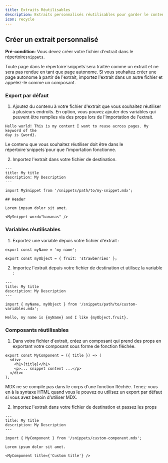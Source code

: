 ```yaml
---
title: Extraits Réutilisables
description: Extraits personnalisés réutilisables pour garder le contenu synchronisé
icon: recycle
---
```



<SnippetIntro />

## Créer un extrait personnalisé

**Pré-condition**: Vous devez créer votre fichier d'extrait dans le répertoire`snippets`.

<Note>
  Toute page dans le répertoire`snippets`sera traitée comme un extrait et ne sera pas rendue en tant que page autonome. Si vous souhaitez créer une page autonome à partir de l'extrait, importez l'extrait dans un autre fichier et appelez-le comme un composant.
</Note>

### Export par défaut

1. Ajoutez du contenu à votre fichier d'extrait que vous souhaitez réutiliser à plusieurs endroits. En option, vous pouvez ajouter des variables qui peuvent être remplies via des props lors de l'importation de l'extrait.

```mdx snippets/my-snippet.mdx
Hello world! This is my content I want to reuse across pages. My keyword of the
day is {word}.
```

<Warning>
  Le contenu que vous souhaitez réutiliser doit être dans le répertoire`snippets`pour que l'importation fonctionne.
</Warning>

2. Importez l'extrait dans votre fichier de destination.

```mdx destination-file.mdx
---
title: My title
description: My Description
---

import MySnippet from '/snippets/path/to/my-snippet.mdx';

## Header

Lorem impsum dolor sit amet.

<MySnippet word="bananas" />
```

### Variables réutilisables

1. Exportez une variable depuis votre fichier d'extrait :

```mdx snippets/path/to/custom-variables.mdx
export const myName = 'my name';

export const myObject = { fruit: 'strawberries' };
```

2. Importez l'extrait depuis votre fichier de destination et utilisez la variable :

```mdx destination-file.mdx
---
title: My title
description: My Description
---

import { myName, myObject } from '/snippets/path/to/custom-variables.mdx';

Hello, my name is {myName} and I like {myObject.fruit}.
```

### Composants réutilisables

1. Dans votre fichier d'extrait, créez un composant qui prend des props en exportant votre composant sous forme de fonction fléchée.

```mdx snippets/custom-component.mdx
export const MyComponent = ({ title }) => (
  <div>
    <h1>{title}</h1>
    <p>... snippet content ...</p>
  </div>
);
```

<Warning>
  MDX ne se compile pas dans le corps d'une fonction fléchée. Tenez-vous en à la syntaxe HTML quand vous le pouvez ou utilisez un export par défaut si vous avez besoin d'utiliser MDX.
</Warning>

2. Importez l'extrait dans votre fichier de destination et passez les props

```mdx destination-file.mdx
---
title: My title
description: My Description
---

import { MyComponent } from '/snippets/custom-component.mdx';

Lorem ipsum dolor sit amet.

<MyComponent title={'Custom title'} />
```
